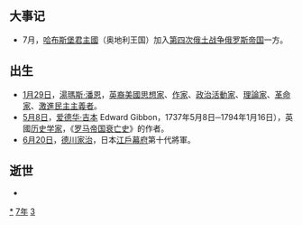 {{yearTOC|1737|清'''[[乾隆|乾隆]]二年'''；越南'''[[永佑|永佑]]三年'''；日本'''[[元文_(日本)|元文]]二年'''}}

== 大事记 ==
* 7月，[[哈布斯堡君主國|哈布斯堡君主國]]（奥地利王国）加入[[第四次俄土战争|第四次俄土战争]][[俄罗斯帝国|俄罗斯帝国]]一方。

== 出生 ==
* [[1月29日|1月29日]]，[[湯瑪斯·潘恩|湯瑪斯·潘恩]]，[[英裔|英裔]][[美國|美國]][[思想家|思想家]]、[[作家|作家]]、[[政治活動家|政治活動家]]、[[理論家|理論家]]、[[革命家|革命家]]、[[激進民主主義者|激進民主主義者]]。
* [[5月8日|5月8日]]，[[爱德华·吉本|爱德华·吉本]] Edward Gibbon，1737年5月8日─1794年1月16日），英國[[历史学家|历史学家]]，《[[罗马帝国衰亡史|罗马帝国衰亡史]]》的作者。
* [[6月20日|6月20日]]，[[德川家治|德川家治]]，日本[[江戶幕府|江戶幕府]]第十代將軍。

== 逝世 ==
{{Wikisource year mention}}
*

[[Category:1737年|*]]
[[Category:1730年代|7年]]
[[Category:18世纪各年|3]]